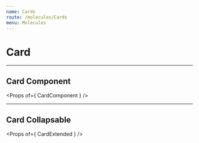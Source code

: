 ```yaml
---
name: Cards
route: /molecules/Cards
menu: Molecules
---
```



# Card

---

## Card Component

<Props of={ CardComponent } />

<Playground>
  <CardComponent
    title='Image Card'
    image='https://images.dog.ceo/breeds/retriever-golden/n02099601_286.jpg'
    content='Connect all the cool stuff from other places to your app. We support em’ all. '
    subcontent='Explore all plugins'
  ></CardComponent>
</Playground>

---

## Card Collapsable


<Props of={ CardExtended } />


<Playground>
  <CardExtended
    jobTitle='Designer'
    jobPlace='Hays  |  City of London, United Kingdom'
    jobDescription='Mid-weight/senior designer to create status-quo-challenging design work across a wide range of media for marketing efforts, including large scale, high profile branded conferences and events, product launch campaigns, presentations, web content, ads, videos, infographics, DM and marketing material.'
    seniorityLevel='Not Applicable'
    industry='Financial Services'
    employmentType='Temporary'
    jobFunctions='Marketing'
  >
  </CardExtended>
</Playground>
